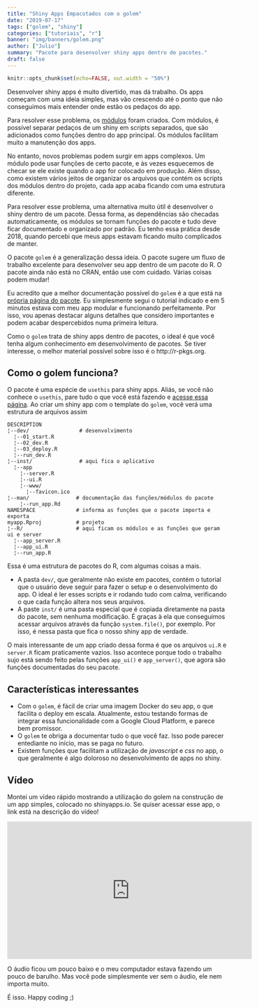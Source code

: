 ```yaml
---
title: "Shiny Apps Empacotados com o golem"
date: "2019-07-17"
tags: ["golem", "shiny"]
categories: ["tutoriais", "r"]
banner: "img/banners/golem.png"
author: ["Julio"]
summary: "Pacote para desenvolver shiny apps dentro de pacotes."
draft: false
---
```


```r
knitr::opts_chunk$set(echo=FALSE, out.width = "50%")
```

Desenvolver shiny apps é muito divertido, mas dá trabalho. Os apps começam com uma ideia simples, mas vão crescendo até o ponto que não conseguimos mais entender onde estão os pedaços do app.

Para resolver esse problema, os [módulos](https://shiny.rstudio.com/articles/modules.html) foram criados. Com módulos, é possível separar pedaços de um shiny em scripts separados, que são adicionados como funções dentro do app principal. Os módulos facilitam muito a manutenção dos apps.

No entanto, novos problemas podem surgir em apps complexos. Um módulo pode usar funções de certo pacote, e às vezes esquecemos de checar se ele existe quando o app for colocado em produção. Além disso, como existem vários jeitos de organizar os arquivos que contém os scripts dos módulos dentro do projeto, cada app acaba ficando com uma estrutura diferente.

Para resolver esse problema, uma alternativa muito útil é desenvolver o shiny dentro de um pacote. Dessa forma, as dependências são checadas automaticamente, os módulos se tornam funções do pacote e tudo deve ficar documentado e organizado por padrão. Eu tenho essa prática desde 2018, quando percebi que meus apps estavam ficando muito complicados de manter.

O pacote `golem` é a generalização dessa ideia. O pacote sugere um fluxo de trabalho excelente para desenvolver seu app dentro de um pacote do R. O pacote ainda não está no CRAN, então use com cuidado. Várias coisas podem mudar!

Eu acredito que a melhor documentação possível do `golem` é a que está na [própria página do pacote](https://thinkr-open.github.io/golem/). Eu simplesmente segui o tutorial indicado e em 5 minutos estava com meu app modular e funcionando perfeitamente. Por isso, vou apenas destacar alguns detalhes que considero importantes e podem acabar despercebidos numa primeira leitura.

Como o `golem` trata de shiny apps dentro de pacotes, o ideal é que você tenha algum conhecimento em desenvolvimento de pacotes. Se tiver interesse, o melhor material possível sobre isso é o http://r-pkgs.org.

## Como o golem funciona?

O pacote é uma espécie de `usethis` para shiny apps. Aliás, se você não conhece o `usethis`, pare tudo o que você está fazendo e [acesse essa página](https://usethis.r-lib.org/). Ao criar um shiny app com o template do `golem`, você verá uma estrutura de arquivos assim

```
DESCRIPTION               
¦--dev/                # desenvolvimento
  ¦--01_start.R           
  ¦--02_dev.R           
  ¦--03_deploy.R           
  ¦--run_dev.R
¦--inst/               # aqui fica o aplicativo
  ¦--app                
    ¦--server.R       
    ¦--ui.R           
    ¦--www/          
      ¦--favicon.ico
¦--man/               # documentação das funções/módulos do pacote
    ¦--run_app.Rd      
NAMESPACE             # informa as funções que o pacote importa e exporta
myapp.Rproj           # projeto
¦--R/                 # aqui ficam os módulos e as funções que geram ui e server
  ¦--app_server.R       
  ¦--app_ui.R           
  ¦--run_app.R   
```

Essa é uma estrutura de pacotes do R, com algumas coisas a mais.

- A pasta `dev/`, que geralmente não existe em pacotes, contém o tutorial que o usuário deve seguir para fazer o setup e o desenvolvimento do app. O ideal é ler esses scripts e ir rodando tudo com calma, verificando o que cada função altera nos seus arquivos.
- A paste `inst/` é uma pasta especial que é copiada diretamente na pasta do pacote, sem nenhuma modificação. É graças à ela que conseguimos acessar arquivos através da função `system.file()`, por exemplo. Por isso, é nessa pasta que fica o nosso shiny app de verdade.

O mais interessante de um app criado dessa forma é que os arquivos `ui.R` e `server.R` ficam praticamente vazios. Isso acontece porque todo o trabalho sujo está sendo feito pelas funções `app_ui()` e `app_server()`, que agora são funções documentadas do seu pacote.

## Características interessantes

- Com o `golem`, é fácil de criar uma imagem Docker do seu app, o que facilita o deploy em escala. Atualmente, estou testando formas de integrar essa funcionalidade com a Google Cloud Platform, e parece bem promissor.
- O `golem` te obriga a documentar tudo o que você faz. Isso pode parecer entediante no início, mas se paga no futuro.
- Existem funções que facilitam a utilização de *javascript* e *css* no app, o que geralmente é algo doloroso no desenvolvimento de apps no shiny.

## Vídeo

Montei um vídeo rápido mostrando a utilização do golem na construção de um app simples, colocado no shinyapps.io. Se quiser acessar esse app, o link está na descrição do vídeo!

<iframe width="560" height="315" src="https://www.youtube.com/embed/CRYxSBMxaSI" frameborder="0" allow="accelerometer; autoplay; encrypted-media; gyroscope; picture-in-picture" allowfullscreen></iframe>

O áudio ficou um pouco baixo e o meu computador estava fazendo um pouco de barulho. Mas você pode simplesmente ver sem o áudio, ele nem importa muito.

É isso. Happy coding ;)









